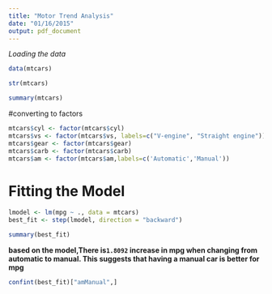 ---
title: "Motor Trend Analysis"
date: "01/16/2015"
output: pdf_document
---

*Loading the data*
```{r, results="hide"}
data(mtcars)
```

```{r}
str(mtcars) 
```

```{r}
summary(mtcars)
```

#converting to factors
```{r}
mtcars$cyl <- factor(mtcars$cyl)
mtcars$vs <- factor(mtcars$vs, labels=c("V-engine", "Straight engine"))
mtcars$gear <- factor(mtcars$gear)
mtcars$carb <- factor(mtcars$carb)
mtcars$am <- factor(mtcars$am,labels=c('Automatic','Manual'))
```


# Fitting the Model


```{r, results="hide"}
lmodel <- lm(mpg ~ ., data = mtcars)
best_fit <- step(lmodel, direction = "backward")
```

```{r}
summary(best_fit)
```

**based on the model,There is`1.8092` increase in mpg when changing from automatic to manual. This suggests that having a manual car is better for mpg**


```{r}
confint(best_fit)["amManual",]
```

